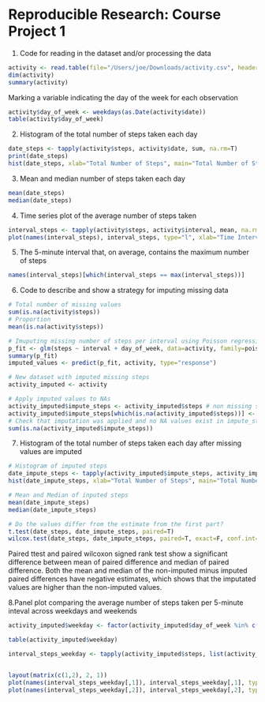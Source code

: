 Reproducible Research: Course Project 1  
=======================================  
1.  Code for reading in the dataset and/or processing the data
``` r
activity <- read.table(file="/Users/joe/Downloads/activity.csv", header=T, sep=",")
dim(activity)
summary(activity)
```

Marking a variable indicating the day of the week for each observation
``` r
activity$day_of_week <- weekdays(as.Date(activity$date))
table(activity$day_of_week)
```
  
  
2. Histogram of the total number of steps taken each day  
``` r
date_steps <- tapply(activity$steps, activity$date, sum, na.rm=T)
print(date_steps)
hist(date_steps, xlab="Total Number of Steps", main="Total Number of Steps Each Day", col="grey", breaks=10)
```


3. Mean and median number of steps taken each day
``` r
mean(date_steps)
median(date_steps)
```


4. Time series plot of the average number of steps taken
```r
interval_steps <- tapply(activity$steps, activity$interval, mean, na.rm=T)
plot(names(interval_steps), interval_steps, type="l", xlab="Time Interval", ylab="Average Number of Steps", main="Average Number of Steps per Time Interval")
```


5. The 5-minute interval that, on average, contains the maximum number of steps
```r
names(interval_steps)[which(interval_steps == max(interval_steps))]
```

6. Code to describe and show a strategy for imputing missing data
```r
# Total number of missing values
sum(is.na(activity$steps))
# Proportion
mean(is.na(activity$steps))

# Imuputing missing number of steps per interval using Poisson regression
p_fit <- glm(steps ~ interval + day_of_week, data=activity, family=poisson)
summary(p_fit)
imputed_values <- predict(p_fit, activity, type="response")

# New dataset with imputed missing steps
activity_imputed <- activity

# Apply imputed values to NAs
activity_imputed$impute_steps <- activity_imputed$steps # non missing same as steps
activity_imputed$impute_steps[which(is.na(activity_imputed$steps))] <- imputed_values[which(is.na(activity_imputed$steps))] # missing get imputed value
# Check that imputation was applied and no NA values exist in impute_steps variable
sum(is.na(activity_imputed$impute_steps))
```

7. Histogram of the total number of steps taken each day after missing values are imputed
```r
# Histogram of imputed steps
date_impute_steps <- tapply(activity_imputed$impute_steps, activity_imputed$date, sum)
hist(date_impute_steps, xlab="Total Number of Steps", main="Total Number of Steps Each Day", col="grey", breaks=10)

# Mean and Median of inputed steps
mean(date_impute_steps)
median(date_impute_steps)

# Do the values differ from the estimate from the first part?
t.test(date_steps, date_impute_steps, paired=T)
wilcox.test(date_steps, date_impute_steps, paired=T, exact=F, conf.int=T)
```

Paired ttest and paired wilcoxon signed rank test show a significant difference between mean of paired difference and median of paired difference.  Both the mean and median of the non-imputed minus imputed paired differences have negative estimates, which shows that the imputated values are higher than the non-imputed values.
  
  
8.Panel plot comparing the average number of steps taken per 5-minute inteval across weekdays and weekends
```r
activity_imputed$weekday <- factor(activity_imputed$day_of_week %in% c("Monday", "Tuesday", "Wednesday", "Thursday", "Friday"), labels=c("Weekend", "Weekday"))

table(activity_imputed$weekday)

interval_steps_weekday <- tapply(activity_imputed$steps, list(activity_imputed$interval, activity_imputed$weekday), mean, na.rm=T)


layout(matrix(c(1,2), 2, 1))
plot(names(interval_steps_weekday[,1]), interval_steps_weekday[,1], type="l", xlab="Time Interval", ylab="Average Number of Steps", main=paste(colnames(interval_steps_weekday)[1],"Average Number of Steps per Time Interval"))
plot(names(interval_steps_weekday[,2]), interval_steps_weekday[,2], type="l", xlab="Time Interval", ylab="Average Number of Steps", main=paste(colnames(interval_steps_weekday)[2],"Average Number of Steps per Time Interval"))
```
